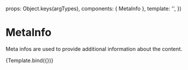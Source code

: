 
<Meta title="Components/MetaInfo" component={MetaInfo} />

  props: Object.keys(argTypes),
  components: { MetaInfo },
  template: '<MetaInfo :metainfos="metainfos"  />',
})

# MetaInfo

Meta infos are used to provide additional information about the content.

<Canvas>
  <Story
    name="Example"
    args={{
      metainfos: ['This is a meta info', 'This is another meta info'],
    }}
  >
    {Template.bind({})}
  </Story>
</Canvas>

